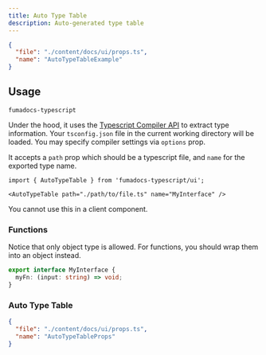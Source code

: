 ```yaml
---
title: Auto Type Table
description: Auto-generated type table
---
```


<div className="bg-background px-4 rounded-xl">

```json doc-gen:typescript
{
  "file": "./content/docs/ui/props.ts",
  "name": "AutoTypeTableExample"
}
```

</div>


## Usage

```package-install
fumadocs-typescript
```

Under the hood, it uses the [Typescript Compiler API](https://github.com/microsoft/TypeScript/wiki/Using-the-Compiler-API) to extract type information.
Your `tsconfig.json` file in the current working directory will be loaded. You may specify compiler settings via `options` prop.

It accepts a `path` prop which should be a typescript file, and `name` for the exported type name.

```mdx
import { AutoTypeTable } from 'fumadocs-typescript/ui';

<AutoTypeTable path="./path/to/file.ts" name="MyInterface" />
```

<Callout title="Server Component only" type="warn">

You cannot use this in a client component.

</Callout>

### Functions

Notice that only object type is allowed. For functions, you should wrap them into an object instead.

```ts
export interface MyInterface {
  myFn: (input: string) => void;
}
```

### Auto Type Table

```json doc-gen:typescript
{
  "file": "./content/docs/ui/props.ts",
  "name": "AutoTypeTableProps"
}
```
